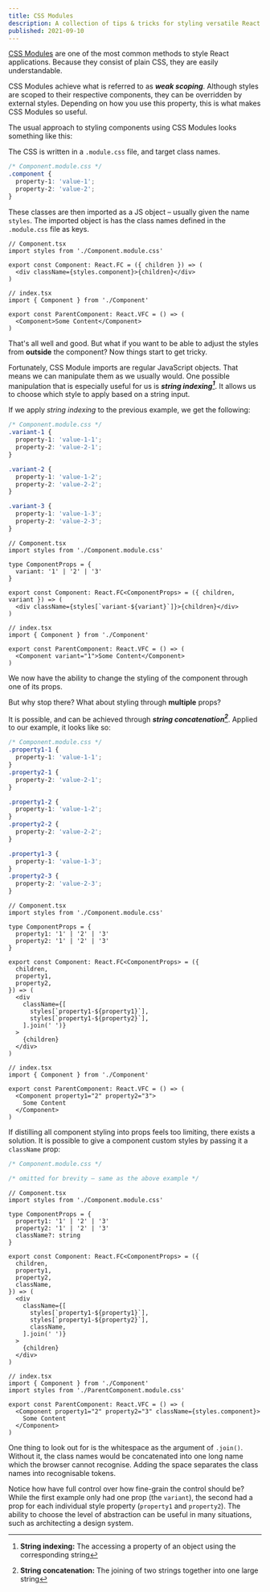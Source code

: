 ```yaml
---
title: CSS Modules
description: A collection of tips & tricks for styling versatile React components using CSS Modules
published: 2021-09-10
---
```


[CSS Modules](https://github.com/css-modules/css-modules) are one of the most common methods to style React applications. Because they consist of plain CSS, they are easily understandable.

CSS Modules achieve what is referred to as **_weak scoping_**. Although styles are scoped to their respective components, they can be overridden by external styles. Depending on how you use this property, this is what makes CSS Modules so useful.

The usual approach to styling components using CSS Modules looks something like this:

The CSS is written in a `.module.css` file, and target class names.

```css
/* Component.module.css */
.component {
  property-1: 'value-1';
  property-2: 'value-2';
}
```

These classes are then imported as a JS object – usually given the name `styles`. The imported object is has the class names defined in the `.module.css` file as keys.

```tsx
// Component.tsx
import styles from './Component.module.css'

export const Component: React.FC = ({ children }) => (
  <div className={styles.component}>{children}</div>
)
```

```tsx
// index.tsx
import { Component } from './Component'

export const ParentComponent: React.VFC = () => (
  <Component>Some Content</Component>
)
```

That's all well and good. But what if you want to be able to adjust the styles from **outside** the component? Now things start to get tricky.

Fortunately, CSS Module imports are regular JavaScript objects. That means we can manipulate them as we usually would. One possible manipulation that is especially useful for us is **_string indexing[^1]_**. It allows us to choose which style to apply based on a string input.

If we apply _string indexing_ to the previous example, we get the following:

```css
/* Component.module.css */
.variant-1 {
  property-1: 'value-1-1';
  property-2: 'value-2-1';
}

.variant-2 {
  property-1: 'value-1-2';
  property-2: 'value-2-2';
}

.variant-3 {
  property-1: 'value-1-3';
  property-2: 'value-2-3';
}
```

```tsx
// Component.tsx
import styles from './Component.module.css'

type ComponentProps = {
  variant: '1' | '2' | '3'
}

export const Component: React.FC<ComponentProps> = ({ children, variant }) => (
  <div className={styles[`variant-${variant}`]}>{children}</div>
)
```

```tsx
// index.tsx
import { Component } from './Component'

export const ParentComponent: React.VFC = () => (
  <Component variant="1">Some Content</Component>
)
```

We now have the ability to change the styling of the component through one of its props.

But why stop there? What about styling through **multiple** props?

It is possible, and can be achieved through **_string concatenation[^2]_**. Applied to our example, it looks like so:

```css
/* Component.module.css */
.property1-1 {
  property-1: 'value-1-1';
}
.property2-1 {
  property-2: 'value-2-1';
}

.property1-2 {
  property-1: 'value-1-2';
}
.property2-2 {
  property-2: 'value-2-2';
}

.property1-3 {
  property-1: 'value-1-3';
}
.property2-3 {
  property-2: 'value-2-3';
}
```

```tsx
// Component.tsx
import styles from './Component.module.css'

type ComponentProps = {
  property1: '1' | '2' | '3'
  property2: '1' | '2' | '3'
}

export const Component: React.FC<ComponentProps> = ({
  children,
  property1,
  property2,
}) => (
  <div
    className={[
      styles[`property1-${property1}`],
      styles[`property1-${property2}`],
    ].join(' ')}
  >
    {children}
  </div>
)
```

```tsx
// index.tsx
import { Component } from './Component'

export const ParentComponent: React.VFC = () => (
  <Component property1="2" property2="3">
    Some Content
  </Component>
)
```

If distilling all component styling into props feels too limiting, there exists a solution. It is possible to give a component custom styles by passing it a `className` prop:

```css
/* Component.module.css */

/* omitted for brevity — same as the above example */
```

```tsx
// Component.tsx
import styles from './Component.module.css'

type ComponentProps = {
  property1: '1' | '2' | '3'
  property2: '1' | '2' | '3'
  className?: string
}

export const Component: React.FC<ComponentProps> = ({
  children,
  property1,
  property2,
  className,
}) => (
  <div
    className={[
      styles[`property1-${property1}`],
      styles[`property1-${property2}`],
      className,
    ].join(' ')}
  >
    {children}
  </div>
)
```

```tsx
// index.tsx
import { Component } from './Component'
import styles from './ParentComponent.module.css'

export const ParentComponent: React.VFC = () => (
  <Component property1="2" property2="3" className={styles.component}>
    Some Content
  </Component>
)
```

One thing to look out for is the whitespace as the argument of `.join()`. Without it, the class names would be concatenated into one long name which the browser cannot recognise. Adding the space separates the class names into recognisable tokens.

Notice how have full control over how fine-grain the control should be? While the first example only had one prop (the `variant`), the second had a prop for each individual style property (`property1` and `property2`). The ability to choose the level of abstraction can be useful in many situations, such as architecting a design system.

[^1]: **String indexing:** The accessing a property of an object using the corresponding string
[^2]: **String concatenation:** The joining of two strings together into one large string
